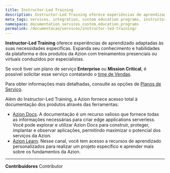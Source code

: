 ```yaml
---
title: Instructor-Led Training
description: Instructor-Led Training oferece experiências de aprendizagem personalizadas adaptadas às suas necessidades específicas.
meta_tags: services, integration, custom education programs, instructor, instructor-led, coach, teach, learn
namespace: documentation_services_custom_education_programs
permalink: /documentacao/servicos/instructor-led-training/
---
```


**Instructor-Led Training** oferece experiências de aprendizado adaptadas às suas necessidades específicas. Expanda seu conhecimento e habilidades da plataforma e dos produtos da Azion com treinamentos presenciais ou virtuais conduzidos por especialistas.

Se você tiver um plano de serviço **Enterprise** ou **Mission Critical**, é possível solicitar esse serviço contatando o [time de Vendas](https://www.azion.com/pt-br/contate-vendas/).

Para obter informações mais detalhadas, consulte as opções de [Planos de Serviço](https://www.azion.com/pt-br/precos/#planos).

Além do Instructor-Led Training, a Azion fornece acesso total à documentação dos produtos através das ferramentas:

- [Azion Docs](https://www.azion.com/pt-br/documentacao/). A documentação é um recurso valioso que fornece todas as informações necessárias para criar edge applications serverless. Você pode explorar e utilizar Azion Docs para construir, proteger, implantar e observar aplicações, permitindo maximizar o potencial dos serviços da Azion.
- [Azion Learn](https://learn.azion.com/). Nesse canal, você tem acesso a recursos de aprendizado personalizados para realizar um projeto específico e aprender mais sobre os fundamentos da Azion.

---


**Contribuidores** <ContributorList>Contributor</ContributorList>
